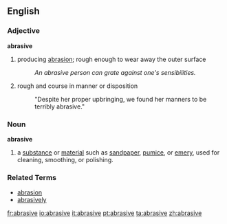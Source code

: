 ==English==

===Adjective===
'''abrasive'''

#producing [[abrasion]]; rough enough to wear away the outer surface
#:''An abrasive person can grate against one's sensibilities.''
#rough and course in manner or disposition
#:"Despite her proper upbringing, we found her manners to be terribly abrasive."

===Noun===
'''abrasive'''

#a [[substance]] or [[material]] such as [[sandpaper]], [[pumice]], or [[emery]], used for cleaning, smoothing, or polishing.

===Related Terms===
*[[abrasion]]
*[[abrasively]]

[[fr:abrasive]]
[[io:abrasive]]
[[it:abrasive]]
[[pt:abrasive]]
[[ta:abrasive]]
[[zh:abrasive]]